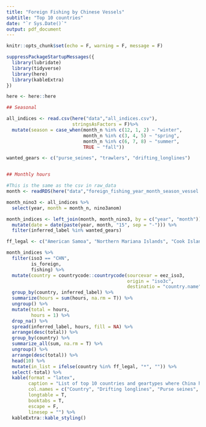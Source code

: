 ```yaml
---
title: "Foreign Fishing by Chinese Vessels"
subtitle: "Top 10 countries"
date: "`r Sys.Date()`"
output: pdf_document
---
```


```r
knitr::opts_chunk$set(echo = F, warning = F, message = F)
```

```r
suppressPackageStartupMessages({
  library(lubridate)
  library(tidyverse)
  library(here)
  library(kableExtra)
})

here <- here::here

## Seasonal

all_indices <- read.csv(here("data","all_indices.csv"),
                        stringsAsFactors = F)%>%
  mutate(season = case_when(month_n %in% c(12, 1, 2) ~ "winter",
                            month_n %in% c(3, 4, 5) ~ "spring",
                            month_n %in% c(6, 7, 8) ~ "summer",
                            TRUE ~ "fall"))

wanted_gears <- c("purse_seines", "trawlers", "drifting_longlines")


## Monthly hours

#This is the same as the csv in raw_data
month <- readRDS(here("data","foreign_fishing_year_month_season_vessel.rds"))

month_nino3 <- all_indices %>% 
  select(year, month = month_n, nino3anom)

month_indices <- left_join(month, month_nino3, by = c("year", "month")) %>% 
  mutate(date = date(paste(year, month, "15", sep = "-"))) %>% 
  filter(inferred_label %in% wanted_gears)
```

```r
ff_legal <- c("American Samoa", "Northern Mariana Islands", "Cook Islands", "Micronesia (Federated States of)", "Fiji", "French Polynesia", "Guam", "Kiribati", "Marshall Islands", "Nauru", "New Caledonia", "Niue", "Palau", "Papua New Guinea", "Philippines", "Samoa", "Solomon Islands", "Chinese Taipei", "Tokelau", "Tonga", "Tuvalu", "Vanuatu")
```


```r
month_indices %>% 
  filter(iso3 == "CHN",
         is_foreign,
         fishing) %>% 
  mutate(country = countrycode::countrycode(sourcevar = eez_iso3,
                                            origin = "iso3c",
                                            destinatio = "country.name")) %>%
  group_by(country, inferred_label) %>% 
  summarize(hours = sum(hours, na.rm = T)) %>% 
  ungroup() %>% 
  mutate(total = hours,
         hours = 1) %>% 
  drop_na() %>% 
  spread(inferred_label, hours, fill = NA) %>% 
  arrange(desc(total)) %>% 
  group_by(country) %>% 
  summarize_all(sum, na.rm = T) %>% 
  ungroup() %>% 
  arrange(desc(total)) %>%
  head(10) %>%
  mutate(in_list = ifelse(country %in% ff_legal, "*", "")) %>% 
  select(-total) %>% 
  kable(format = "latex",
        caption = "List of top 10 countries and geartypes where China has had at least one hour of foreign fishing activity between 2012 and 2018, as identified by Global Fishing Watch (www.globalfishingwatch.org).An asterisk (*) indicates knowledge of an existing agreement. Countries are sorted in descending order according to the total ammount of foreign fishing hours.",
        col.names = c("Country", "Drifting longlines", "Purse seines", "Trawlers", "Known"),
        longtable = T,
        booktabs = T,
        escape = F,
        linesep = "") %>% 
  kableExtra::kable_styling()
```